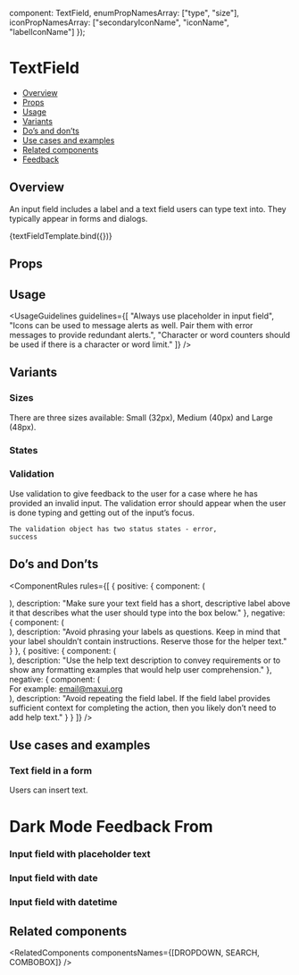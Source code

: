 
  component: TextField,
  enumPropNamesArray: ["type", "size"],
  iconPropNamesArray: ["secondaryIconName", "iconName", "labelIconName"]
});

<Meta
  title="Inputs/TextField"
  component={TextField}
  argTypes={metaSettings.argTypes}
  decorators={metaSettings.decorators}
/>

<!--- Component template -->


<!--- Component documentation -->

# TextField

- [Overview](#overview)
- [Props](#props)
- [Usage](#usage)
- [Variants](#variants)
- [Do’s and don’ts](#dos-and-donts)
- [Use cases and examples](#use-cases-and-examples)
- [Related components](#related-components)
- [Feedback](#feedback)

## Overview

An input field includes a label and a text field users can type text into. They typically appear in forms and dialogs.

<Canvas>
  <Story
    name="Overview"
    args={{
      title: "Name",
      iconName: Show,
      validation: { text: "Helper text" },
      wrapperClassName: "monday-storybook-text-field_size",
      showCharCount: true,
      placeholder: "Placeholder text here"
    }}
  >
    {textFieldTemplate.bind({})}
  </Story>
</Canvas>

## Props

<ArgsTable story="Overview" />

## Usage

<UsageGuidelines
  guidelines={[
    "Always use placeholder in input field",
    "Icons can be used to message alerts as well. Pair them with error messages to provide redundant alerts.",
    "Character or word counters should be used if there is a character or word limit."
  ]}
/>

## Variants

### Sizes

There are three sizes available: Small (32px), Medium (40px) and Large (48px).

<Canvas>
  <Story name="Sizes">
    <div className="monday-storybook-text-field_column-wrapper">
      <TextField placeholder="Small" />
      <TextField placeholder="Medium" size={TextField.sizes.MEDIUM} />
      <TextField placeholder="Large" size={TextField.sizes.LARGE} />
    </div>
  </Story>
</Canvas>

### States

<Canvas>
  <Story name="States">
    <div className="monday-storybook-text-field_wrapper">
      <div className="monday-storybook-text-field_column-wrapper monday-storybook-text-field_spacing">
        <TextField placeholder="Disabled" size={TextField.sizes.MEDIUM} disabled />
        <TextField placeholder="With icon" iconName={Email} size={TextField.sizes.MEDIUM} />
      </div>
      <div className="monday-storybook-text-field_column-wrapper">
        <TextField placeholder="With field label" title="Name" size={TextField.sizes.MEDIUM} />
        <TextField
          placeholder="Success"
          validation={{ status: "success" }}
          iconName={Check}
          size={TextField.sizes.MEDIUM}
        />
        <TextField
          placeholder="Error"
          validation={{ status: "error" }}
          iconName={CloseSmall}
          size={TextField.sizes.MEDIUM}
        />
      </div>
    </div>
  </Story>
</Canvas>

### Validation

Use validation to give feedback to the user for a case where he has provided an invalid input. The validation error should appear when the user is done typing and getting out of the input’s focus.

<code>The validation object has two status states - error, success</code>

<Canvas>
  <Story name="Validation">
    <div className="monday-storybook-text-field_column-wrapper">
      <TextField
        placeholder="Validate me"
        title="Name"
        size={TextField.sizes.MEDIUM}
        validation={{ status: "error", text: "Validation text" }}
      />
    </div>
  </Story>
</Canvas>

## Do’s and Don’ts

<ComponentRules
  rules={[
    {
      positive: {
        component: (
          <div className="monday-storybook-text-field_size">
            <TextField title="Email" placeholder="email@maxui.org" size={TextField.sizes.MEDIUM} />
          </div>
        ),
        description:
          "Make sure your text field has a short, descriptive label above it that describes what the user should type into the box below."
      },
      negative: {
        component: (
          <div className="monday-storybook-text-field_size">
            <TextField
              title="What is your email address?"
              placeholder="email@maxui.org"
              size={TextField.sizes.MEDIUM}
            />
          </div>
        ),
        description:
          "Avoid phrasing your labels as questions. Keep in mind that your label shouldn’t contain instructions. Reserve those for the helper text."
      }
    },
    {
      positive: {
        component: (
          <div className="monday-storybook-text-field_size">
            <TextField title="Email" placeholder="email@maxui.org" size={TextField.sizes.MEDIUM} />
          </div>
        ),
        description:
          "Use the help text description to convey requirements or to show any formatting examples that would help user comprehension."
      },
      negative: {
        component: (
          <div className="monday-storybook-text-field_size">
            <TextField title="Email" placeholder="email@maxui.org" size={TextField.sizes.MEDIUM} />
            For example: email@maxui.org
          </div>
        ),
        description:
          "Avoid repeating the field label. If the field label provides sufficient context for completing the action, then you likely don’t need to add help text."
      }
    }
  ]}
/>

## Use cases and examples

### Text field in a form

Users can insert text.

<Canvas>
  <Story name="Text field in a form">
    <div className="monday-storybook-text-field_box">
      <h1>Dark Mode Feedback From</h1>
      <div className="monday-storybook-text-field_box_wrapper">
        <TextField title="Your Name" size={TextField.sizes.MEDIUM} placeholder="John Doe" />
        <TextField title="Email" size={TextField.sizes.MEDIUM} placeholder="email@maxui.org" />
      </div>
    </div>
  </Story>
</Canvas>

### Input field with placeholder text

<Canvas>
  <Story name="Input field with placeholder text">
    <div className="monday-storybook-text-field_size">
      <TextField
        title="Invite with email"
        labelIconName={Email}
        placeholder="Enter one or more email"
        size={TextField.sizes.MEDIUM}
      />
    </div>
  </Story>
</Canvas>

### Input field with date

<Canvas>
  <Story name="Input field with date">
    <div className="monday-storybook-text-field_size">
      <TextField size={TextField.sizes.MEDIUM} type={TextFieldTextType.DATE} />
    </div>
  </Story>
</Canvas>

### Input field with datetime

<Canvas>
  <Story name="Input field with date and time">
    <div className="monday-storybook-text-field_size">
      <TextField size={TextField.sizes.MEDIUM} type={TextFieldTextType.DATE_TIME} />
    </div>
  </Story>
</Canvas>

## Related components

<RelatedComponents componentsNames={[DROPDOWN, SEARCH, COMBOBOX]} />
